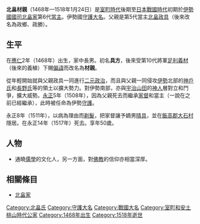 {{日本武士
|名稱= 北畠 材親
|圖片名稱= 
|圖片大小= 
|圖片說明= 
|時代= [[室町時代|室町時代]]後期—[[日本戰國時代|日本戰國時代]]
|出生日期= [[應仁|應仁]]2年（1468年）
|出生地點= 
|逝世日期= [[永正|永正]]14年12月13日（1518年1月24日）
|逝世地點= 
|假名= 
|羅馬字= 
|幼名= 
|改名= 具方→材親
|别名= 大石御所（通稱）
|諡号= 
|神号= 
|戒名= 心江
|洗禮名= 
|墓所= 
|朝廷官位= [[正三位|正三位]][[權大納言|權大納言]]、[[伊勢國|伊勢國]][[國司|國司]]（[[知行國|知行國]]主）
|幕府職位= 
|主君= 
|藩= 
|氏族= [[北畠家|北畠家]]
|父母= 父：[[北畠政鄉|北畠政鄉]]
|養父= 
|養母= 
|兄弟= 弟：[[大河內親忠|大河內親忠]]、[[星合親泰|星合親泰]]、[[田丸顯晴|田丸顯晴]]、[[孝緣|孝緣]]
|姐妹= 
|正室= 不明
|側室= 
|嗣子= '''[[北畠晴具|晴具]]'''、[[神戶具盛_(第4代當主)|神戶具盛（樂三）]]、[[大河內賴房|大河內賴房]]、[[星合具種|星合具種]]
|嗣女= 
|養子= 
|養女= 
}}
{{japanese|japanese=北畠 材親|kana=きたばたけ きちか|romaji=Kitabatake Kichika}}
'''北畠材親'''（1468年—1518年1月24日）是[[室町時代|室町時代]]後期至[[日本戰國時代|日本戰國時代]]初期於[[伊勢國|伊勢國]][[國司|國司]][[北畠家|北畠家]]第6代[[當主|當主]]。伊勢國[[守護大名|守護大名]]。父親是第5代當主[[北畠政具|北畠政具]]（後來改名為政鄉、政勝）。

== 生平 ==
在[[應仁|應仁]]2年（1468年）出生，家中長男。初名'''具方'''，後來受第10代將軍[[足利義材|足利義材]]（後來的義稙）下賜[[偏諱|偏諱]]而改名為'''材親'''。

從年輕開始就與父親政具一同進行[[二元政治|二元政治]]，而且與父親一同侵攻[[伊勢國|伊勢]]北部的[[神戶氏|神戶氏]]和[[長野氏|長野氏]]等的領土以擴大勢力。對伊勢南部，亦與[[宇治山田|宇治山田]]的[[神人|神人]]層對立和鬥爭，擴大威勢。[[永正|永正]]5年（1508年），因為父親死去而繼承[[家督|家督]]和當主（一說在之前已經繼承），此時被任命為伊勢[[守護|守護]]。

永正8年（1511年），以病為理由而[[出家|剃髮]]，把家督讓予嫡男[[北畠晴具|晴具]]，並在[[飯高郡|飯高郡]][[大石村|大石村]]隱居。在永正14年（1517年）死去。享年50歲。

== 人物 ==
*通曉[[儒學|儒學]]的文化人，另一方面，對[[佛教|佛教]]的信仰亦相當深厚。

== 相關條目 ==
*[[北畠家|北畠家]]

{{伊勢國司北畠家當主|第6代|1508年—1511年}}
[[Category:北畠氏|Category:北畠氏]]
[[Category:守護大名|Category:守護大名]]
[[Category:戰國大名|Category:戰國大名]]
[[Category:室町和安土桃山時代公家|Category:室町和安土桃山時代公家]]
[[Category:1468年出生|Category:1468年出生]]
[[Category:1518年逝世|Category:1518年逝世]]
